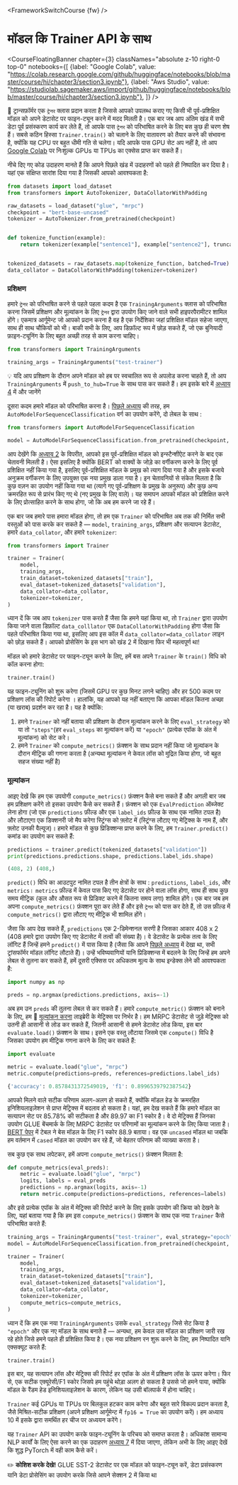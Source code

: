 <FrameworkSwitchCourse {fw} />

# मॉडल कि Trainer API के साथ

<CourseFloatingBanner chapter={3}
  classNames="absolute z-10 right-0 top-0"
  notebooks={[
    {label: "Google Colab", value: "https://colab.research.google.com/github/huggingface/notebooks/blob/master/course/hi/chapter3/section3.ipynb"},
    {label: "Aws Studio", value: "https://studiolab.sagemaker.aws/import/github/huggingface/notebooks/blob/master/course/hi/chapter3/section3.ipynb"},
]} />

<Youtube id="nvBXf7s7vTI"/>

🤗 ट्रान्सफ़ॉर्मर एक `ट्रेनर` क्लास प्रदान करता है जिससे आपको उपलब्ध कराए गए किसी भी पूर्व-प्रशिक्षित मॉडल को अपने डेटासेट पर  फाइन-ट्यून करने में मदद मिलती है। एक बार जब आप अंतिम खंड में सभी डेटा पूर्व प्रसंस्करण कार्य कर लेते हैं, तो आपके पास `ट्रेनर` को परिभाषित करने के लिए बस कुछ ही चरण शेष हैं। सबसे कठिन हिस्सा `Trainer.train()` को चलाने के लिए वातावरण को तैयार करने की संभावना है, क्योंकि यह CPU पर बहुत धीमी गति से चलेगा। यदि आपके पास GPU सेट अप नहीं है, तो आप [Google Colab](https://colab.research.google.com/) पर निःशुल्क GPUs या TPUs का एक्सेस प्राप्त कर सकते हैं।

नीचे दिए गए कोड उदाहरण मानते हैं कि आपने पिछले खंड में उदाहरणों को पहले ही निष्पादित कर दिया है। यहां एक संक्षिप्त सारांश दिया गया है जिसकी आपको आवश्यकता है:

```py
from datasets import load_dataset
from transformers import AutoTokenizer, DataCollatorWithPadding

raw_datasets = load_dataset("glue", "mrpc")
checkpoint = "bert-base-uncased"
tokenizer = AutoTokenizer.from_pretrained(checkpoint)


def tokenize_function(example):
    return tokenizer(example["sentence1"], example["sentence2"], truncation=True)


tokenized_datasets = raw_datasets.map(tokenize_function, batched=True)
data_collator = DataCollatorWithPadding(tokenizer=tokenizer)
```

### प्रशिक्षण

हमारे `ट्रेनर` को परिभाषित करने से पहले पहला कदम है एक `TrainingArguments` क्लास  को परिभाषित करना जिसमें प्रशिक्षण और मूल्यांकन के लिए `ट्रेनर` द्वारा उपयोग किए जाने वाले सभी हाइपरपैरामीटर शामिल होंगे। एकमात्र आर्गूमेन्ट जो आपको प्रदान करना है वह है एक निर्देशिका जहां प्रशिक्षित मॉडल सहेजा जाएगा, साथ ही साथ चौकियों को भी। बाकी सभी के लिए, आप डिफ़ॉल्ट रूप में छोड़ सकते हैं, जो एक बुनियादी फ़ाइन-ट्यूनिंग के लिए बहुत अच्छी तरह से काम करना चाहिए।

```py
from transformers import TrainingArguments

training_args = TrainingArguments("test-trainer")
```

<Tip>

💡 यदि आप प्रशिक्षण के दौरान अपने मॉडल को हब पर स्वचालित रूप से अपलोड करना चाहते हैं, तो आप `TrainingArguments` में `push_to_hub=True` के साथ पास कर सकते हैं। हम इसके बारे में [अध्याय 4](/course/chapter4/3) में और जानेंगे

</Tip>

दूसरा कदम हमारे मॉडल को परिभाषित करना है। [पिछले अध्याय](/course/chapter2) की तरह, हम `AutoModelForSequenceClassification` वर्ग का उपयोग करेंगे, दो लेबल के साथ :

```py
from transformers import AutoModelForSequenceClassification

model = AutoModelForSequenceClassification.from_pretrained(checkpoint, num_labels=2)
```

आप देखेंगे कि [अध्याय 2](/course/chapter2) के विपरीत, आपको इस पूर्व-प्रशिक्षित मॉडल को इन्स्टैन्शीऐट करने के बाद एक चेतावनी मिलती है। ऐसा इसलिए है क्योंकि BERT को वाक्यों के जोड़े का वर्गीकरण करने के लिए पूर्व प्रशिक्षित नहीं किया गया है, इसलिए पूर्व-प्रशिक्षित मॉडल के प्रमुख को त्याग दिया गया है और इसके बजाये अनुक्रम वर्गीकरण के लिए उपयुक्त एक नया प्रमुख डाला गया है। इन चेतावनियों से संकेत मिलता है कि कुछ वज़न का उपयोग नहीं किया गया था (त्यागे गए पूर्व-प्रशिक्षण के प्रमुख के अनुरूप) और कुछ अन्य क्रमरहित रूप से प्रारंभ किए गए थे (नए प्रमुख के लिए वाले)। यह समापन आपको मॉडल को प्रशिक्षित करने के लिए प्रोत्साहित करने के साथ होगा, जो कि अब हम करने जा रहे हैं।

एक बार जब हमारे पास हमारा मॉडल होगा, तो हम एक `Trainer` को परिभाषित अब तक की निर्मित सभी वस्तुओं को पास करके कर सकते है — `model`, `training_args`, प्रशिक्षण और सत्यापन डेटासेट, हमारे `data_collator`, और हमारे `tokenizer`:

```py
from transformers import Trainer

trainer = Trainer(
    model,
    training_args,
    train_dataset=tokenized_datasets["train"],
    eval_dataset=tokenized_datasets["validation"],
    data_collator=data_collator,
    tokenizer=tokenizer,
)
```

ध्यान दें कि जब आप `tokenizer` पास करते हैं जैसा कि हमने यहां किया था, तो `Trainer` द्वारा उपयोग किया जाने वाला डिफ़ॉल्ट `data_colllator` एक `DataCollatorWithPadding` होगा जैसा कि पहले परिभाषित किया गया था, इसलिए आप इस कॉल में `data_collator=data_collator` लाइन को छोड़ सकते हैं। आपको प्रोसेसिंग के इस भाग को खंड 2 में दिखाना फिर भी महत्वपूर्ण था!

मॉडल को हमारे डेटासेट पर फाइन-ट्यून करने के लिए, हमें बस अपने `Trainer` के `train()` विधि को कॉल करना होगा:

```py
trainer.train()
```

यह फाइन-ट्यूनिंग को शुरू करेगा (जिसमें GPU पर कुछ मिनट लगने चाहिए) और हर 500 कदम पर प्रशिक्षण लॉस की रिपोर्ट करेगा । हालांकि, यह आपको यह नहीं बताएगा कि आपका मॉडल कितना अच्छा (या खराब) प्रदर्शन कर रहा है। यह है क्योंकि:

1. हमने `Trainer` को नहीं बताया की प्रशिक्षण के दौरान मूल्यांकन करने के लिए  `eval_strategy` को या तो `"steps"`(हर `eval_steps` का मूल्यांकन करें) या `"epoch"` (प्रत्येक एपॉक के अंत में मूल्यांकन) को सेट करे।
2. हमने `Trainer` को `compute_metrics()` फ़ंक्शन के साथ प्रदान नहीं किया जो मूल्यांकन के दौरान मीट्रिक की गणना करता है (अन्यथा मूल्यांकन ने केवल लॉस को मुद्रित किया होगा, जो बहुत सहज संख्या नहीं है)


### मूल्यांकन

आइए देखें कि हम एक उपयोगी `compute_metrics()` फ़ंक्शन कैसे बना सकते हैं और अगली बार जब हम प्रशिक्षण करेंगे तो इसका उपयोग कैसे कर सकते हैं। फ़ंक्शन को एक `EvalPrediction` ऑब्जेक्ट लेना होगा (जो एक `predictions` फ़ील्ड और एक `label_ids` फ़ील्ड के साथ एक नामित टपल है) और लौटाएगा एक डिक्शनरी जो मैप करेगा स्ट्रिंग्स को फ़्लोट में (स्ट्रिंग्स लौटाए गए मेट्रिक्स के नाम हैं, और फ़्लोट उनकी वैल्यूज)। हमारे मॉडल से कुछ प्रिडिक्शन्स प्राप्त करने के लिए, हम `Trainer.predict()` कमांड का उपयोग कर सकते हैं:

```py
predictions = trainer.predict(tokenized_datasets["validation"])
print(predictions.predictions.shape, predictions.label_ids.shape)
```

```python out
(408, 2) (408,)
```

`predict()` विधि का आउटपुट नामित टपल है तीन क्षेत्रों के साथ : `predictions`, `label_ids`, और `metrics`। `metrics` फ़ील्ड में केवल पास किए गए डेटासेट पर होने वाला लॉस होगा, साथ ही साथ कुछ समय मीट्रिक (कुल और औसत रूप से प्रिडिक्ट करने में कितना समय लगा) शामिल होंगे। एक बार जब हम अपना `compute_metrics()` फ़ंक्शन पूरा कर लेते हैं और इसे `ट्रेनर` को पास कर देते हैं, तो उस फ़ील्ड में `compute_metrics()` द्वारा लौटाए गए मीट्रिक भी शामिल होंगे।

जैसा कि आप देख सकते हैं, `predictions` एक 2-डिमेन्शनल सरणी है जिसका आकार 408 x 2 (408 हमारे द्वारा उपयोग किए गए डेटासेट में तत्वों की संख्या है)। वे डेटासेट के प्रत्येक तत्व के लिए लॉगिट हैं जिन्हें हमने `predict()` में पास किया है (जैसा कि आपने [पिछले अध्याय](/course/chapter2) में देखा था, सभी ट्रांसफॉर्मर मॉडल लॉगिट लौटाते हैं)। उन्हें भविष्यवाणियों यानि प्रिडिक्शन्स में बदलने के लिए जिन्हें हम अपने लेबल से तुलना कर सकते हैं, हमें दूसरी एक्सिस पर अधिकतम मूल्य के साथ इन्डेक्स लेने की आवश्यकता है:

```py
import numpy as np

preds = np.argmax(predictions.predictions, axis=-1)
```

अब हम उन `preds` की तुलना लेबल से कर सकते हैं। हमारे `compute_metric()` फ़ंक्शन को बनाने के लिए, हम 🤗 [मूल्यांकन करना](https://github.com/huggingface/evaluate/) लाइब्रेरी के मेट्रिक्स पर निर्भर है। हम MRPC डेटासेट से जुड़े मेट्रिक्स को उतनी ही आसानी से लोड कर सकते हैं, जितनी आसानी से हमने डेटासेट लोड किया, इस बार `evaluate.load()` फ़ंक्शन के साथ। इसने एक वस्तु लौटाया जिसमे एक `compute()` विधि है जिसका उपयोग हम मीट्रिक गणना करने के लिए कर सकते हैं:

```py
import evaluate

metric = evaluate.load("glue", "mrpc")
metric.compute(predictions=preds, references=predictions.label_ids)
```

```python out
{'accuracy': 0.8578431372549019, 'f1': 0.8996539792387542}
```

आपको मिलने वाले सटीक परिणाम अलग-अलग हो सकते हैं, क्योंकि मॉडल हेड के क्रमरहित इनिशियलाइज़ेशन से प्राप्त मेट्रिक्स में बदलाव हो सकता है। यहां, हम देख सकते हैं कि हमारे मॉडल का सत्यापन सेट पर 85.78% की सटीकता है और 89.97 का F1 स्कोर है। वे दो  मेट्रिक्स हैं जिनका उपयोग GLUE बेंचमार्क के लिए MRPC डेटासेट पर परिणामों का मूल्यांकन करने के लिए किया जाता है। [BERT पेपर](https://arxiv.org/pdf/1810.04805.pdf) में टेबल ने बेस मॉडल के लिए F1 स्कोर 88.9 बताया। वह एक `uncased` मॉडल था जबकि हम वर्तमान में `cased` मॉडल का उपयोग कर रहे हैं, जो बेहतर परिणाम की व्याख्या करता है।

सब कुछ एक साथ लपेटकर, हमें अपना `compute_metrics()` फ़ंक्शन मिलता है:

```py
def compute_metrics(eval_preds):
    metric = evaluate.load("glue", "mrpc")
    logits, labels = eval_preds
    predictions = np.argmax(logits, axis=-1)
    return metric.compute(predictions=predictions, references=labels)
```

और इसे प्रत्येक एपॉक के अंत में मेट्रिक्स की रिपोर्ट करने के लिए इसके उपयोग की क्रिया को देखने के लिए, यहां बताया गया है कि हम इस `compute_metrics()` फ़ंक्शन के साथ एक नया `Trainer` कैसे परिभाषित करते हैं:

```py
training_args = TrainingArguments("test-trainer", eval_strategy="epoch")
model = AutoModelForSequenceClassification.from_pretrained(checkpoint, num_labels=2)

trainer = Trainer(
    model,
    training_args,
    train_dataset=tokenized_datasets["train"],
    eval_dataset=tokenized_datasets["validation"],
    data_collator=data_collator,
    tokenizer=tokenizer,
    compute_metrics=compute_metrics,
)
```

ध्यान दें कि हम एक नया `TrainingArguments` उसके `eval_strategy` जिसे सेट किया है `"epoch"` और एक नए मॉडल के साथ बनाते है — अन्यथा, हम केवल उस मॉडल का प्रशिक्षण जारी रख रहे होते जिसे हमने पहले ही प्रशिक्षित किया है। एक नया प्रशिक्षण रन शुरू करने के लिए, हम निष्पादित यानि एक्सक्यूट करते हैं:

```
trainer.train()
```

इस बार, यह सत्यापन लॉस और मेट्रिक्स की रिपोर्ट हर एपॉक के अंत में प्रशिक्षण लॉस के ऊपर करेगा। फिर से, एक सटीक एक्यूरेसी/F1 स्कोर जिसपे हम पहुंचे थोड़ा अलग हो सकता है उससे जो हमने पाया, क्योंकि मॉडल के रैंडम हेड इनिशियलाइज़ेशन के कारण, लेकिन यह उसी बॉलपार्क में होना चाहिए।

`Trainer` कई GPUs या TPUs पर बिलकुल हटकर काम करेगा और बहुत सारे विकल्प प्रदान करता है, जैसे मिश्रित-सटीक प्रशिक्षण (अपने प्रशिक्षण आर्गूमेन्ट में `fp16 = True` का उपयोग करें)। हम अध्याय 10 में इसके द्वारा समर्थित हर चीज पर अध्ययन करेंगे।

यह `Trainer` API का उपयोग करके फाइन-ट्यूनिंग के परिचय को समाप्त करता है। अधिकांश सामान्य NLP कार्यों के लिए ऐसा करने का एक उदाहरण [अध्याय 7](course/chapter7) में दिया जाएगा,  लेकिन अभी के लिए आइए देखें कि शुद्ध PyTorch में वही काम कैसे करें।

<Tip>

✏️ **कोशिश करके देखे!** GLUE SST-2 डेटासेट पर एक मॉडल को फाइन-ट्यून करें, डेटा प्रसंस्करण यानि डेटा प्रोसेसिंग का उपयोग करके जिसे आपने सेक्शन 2 में किया था

</Tip>

